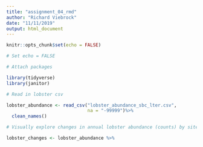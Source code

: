 ```yaml
---
title: "assignment_04_rmd"
author: "Richard Viebrock"
date: "11/11/2019"
output: html_document
---
```


```r
knitr::opts_chunk$set(echo = FALSE)

# Set echo = FALSE
```

```r

# Attach packages

library(tidyverse)
library(janitor)

# Read in lobster csv

lobster_abundance <- read_csv("lobster_abundance_sbc_lter.csv",
                              na = "-99999")%>%
  clean_names()

```

```r

# Visually explore changes in annual lobster abundance (counts) by site

lobster_changes <- lobster_abundance %>% 
  

```

